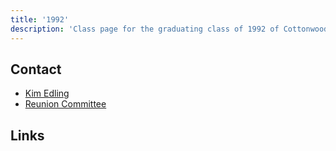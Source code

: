 ```yaml
---
title: '1992'
description: 'Class page for the graduating class of 1992 of Cottonwood High School.'
---
```


## Contact

- [Kim Edling](mailto:kimedling@gmail.com)
- [Reunion Committee](mailto:coltsof92@gmail.com)

## Links


<CardGrid>
  <LinkCard
    title="Class of 1992 Facebook Group"
    href="https://www.facebook.com/groups/251685214870519/"
    description="Official Facebook group for the class of '92."
  />
</CardGrid>
